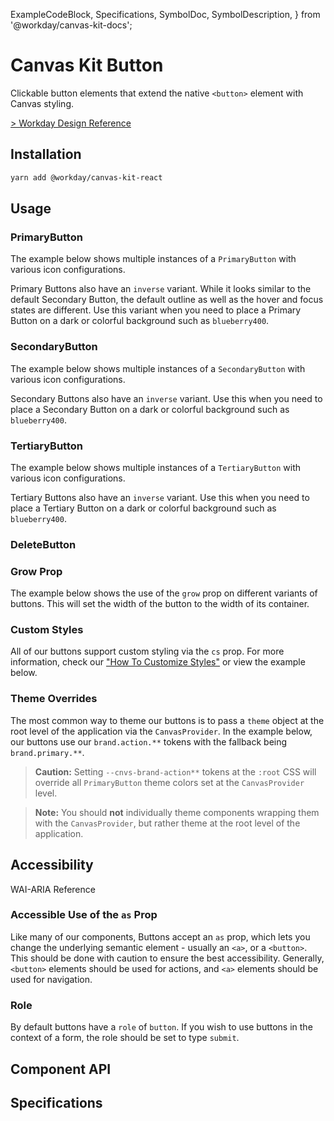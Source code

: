   ExampleCodeBlock,
  Specifications,
  SymbolDoc,
  SymbolDescription,
} from '@workday/canvas-kit-docs';



<Meta of={ButtonStories} />

# Canvas Kit Button

Clickable button elements that extend the native `<button>` element with Canvas styling.

[> Workday Design Reference](https://design.workday.com/components/buttons/buttons)

## Installation

```sh
yarn add @workday/canvas-kit-react
```

## Usage

### PrimaryButton

<SymbolDescription name="PrimaryButton" fileName="/react/" />

The example below shows multiple instances of a `PrimaryButton` with various icon configurations.

<ExampleCodeBlock code={Primary} />

Primary Buttons also have an `inverse` variant. While it looks similar to the default Secondary
Button, the default outline as well as the hover and focus states are different. Use this variant
when you need to place a Primary Button on a dark or colorful background such as `blueberry400`.

<ExampleCodeBlock code={PrimaryInverse} />

### SecondaryButton

<SymbolDescription name="SecondaryButton" fileName="/react/" />

The example below shows multiple instances of a `SecondaryButton` with various icon configurations.

<ExampleCodeBlock code={Secondary} />

Secondary Buttons also have an `inverse` variant. Use this when you need to place a Secondary Button
on a dark or colorful background such as `blueberry400`.

<ExampleCodeBlock code={SecondaryInverse} />

### TertiaryButton

<SymbolDescription name="TertiaryButton" fileName="/react/" />

The example below shows multiple instances of a `TertiaryButton` with various icon configurations.

<ExampleCodeBlock code={Tertiary} />

Tertiary Buttons also have an `inverse` variant. Use this when you need to place a Tertiary Button
on a dark or colorful background such as `blueberry400`.

<ExampleCodeBlock code={TertiaryInverse} />

### DeleteButton

<SymbolDescription name="DeleteButton" fileName="/react/" />

<ExampleCodeBlock code={Delete} />

### Grow Prop

The example below shows the use of the `grow` prop on different variants of buttons. This will set
the width of the button to the width of its container.

<ExampleCodeBlock code={Grow} />

### Custom Styles

All of our buttons support custom styling via the `cs` prop. For more information, check our
["How To Customize Styles"](https://workday.github.io/canvas-kit/?path=/docs/styling-guides-customizing-styles--docs)
or view the example below.

<ExampleCodeBlock code={CustomStyles} />

### Theme Overrides

The most common way to theme our buttons is to pass a `theme` object at the root level of the
application via the `CanvasProvider`. In the example below, our buttons use our `brand.action.**`
tokens with the fallback being `brand.primary.**`.

> **Caution:** Setting `--cnvs-brand-action**` tokens at the `:root` CSS will override all
> `PrimaryButton` theme colors set at the `CanvasProvider` level.

> **Note:** You should **not** individually theme components wrapping them with the
> `CanvasProvider`, but rather theme at the root level of the application.

<ExampleCodeBlock code={ThemeOverrides} />

## Accessibility

<Pill className="sb-unstyled">
  <Pill.Icon icon={accessibilityIcon} />
  <Pill.Label>WAI-ARIA Reference</Pill.Label>
</Pill>

### Accessible Use of the `as` Prop

Like many of our components, Buttons accept an `as` prop, which lets you change the underlying
semantic element - usually an `<a>`, or a `<button>`. This should be done with caution to ensure the
best accessibility. Generally, `<button>` elements should be used for actions, and `<a>` elements
should be used for navigation.

### Role

By default buttons have a `role` of `button`. If you wish to use buttons in the context of a form,
the role should be set to type `submit`.

## Component API

<SymbolDoc name="PrimaryButton" fileName="/react/" />
<SymbolDoc name="SecondaryButton" fileName="/react/" />
<SymbolDoc name="TertiaryButton" fileName="/react/" />
<SymbolDoc name="DeleteButton" fileName="/react/" />

## Specifications

<Specifications file="Button.spec.tsx" name="Button" />

